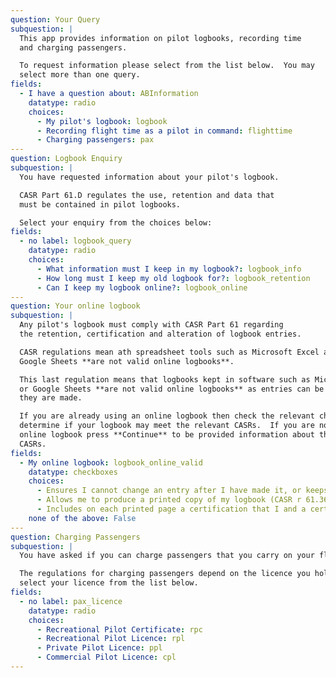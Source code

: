 ```yml
---
question: Your Query
subquestion: |
  This app provides information on pilot logbooks, recording time
  and charging passengers.

  To request information please select from the list below.  You may
  select more than one query.
fields:
  - I have a question about: ABInformation
    datatype: radio
    choices:
      - My pilot's logbook: logbook
      - Recording flight time as a pilot in command: flighttime
      - Charging passengers: pax
---
question: Logbook Enquiry
subquestion: |
  You have requested information about your pilot's logbook.

  CASR Part 61.D regulates the use, retention and data that
  must be contained in pilot logbooks.

  Select your enquiry from the choices below:
fields:
  - no label: logbook_query
    datatype: radio
    choices:
      - What information must I keep in my logbook?: logbook_info
      - How long must I keep my old logbook for?: logbook_retention
      - Can I keep my logbook online?: logbook_online
---
question: Your online logbook
subquestion: |
  Any pilot's logbook must comply with CASR Part 61 regarding 
  the retention, certification and alteration of logbook entries.

  CASR regulations mean ath spreadsheet tools such as Microsoft Excel and
  Google Sheets **are not valid online logbooks**.

  This last regulation means that logbooks kept in software such as Microsoft Excel
  or Google Sheets **are not valid online logbooks** as entries can be altered after
  they are made.

  If you are already using an online logbook then check the relevant checkboxes below to
  determine if your logbook may meet the relevant CASRs.  If you are not using an
  online logbook press **Continue** to be provided information about the relevant
  CASRs.
fields:
  - My online logbook: logbook_online_valid
    datatype: checkboxes
    choices:
      - Ensures I cannot change an entry after I have made it, or keeps an audit trail of all the changes made (CASR r 61.355(2)(b))
      - Allows me to produce a printed copy of my logbook (CASR r 61.365(3)(a))
      - Includes on each printed page a certification that I and a certifier can sign (CASR r 61.365(3)(b))
    none of the above: False
---
question: Charging Passengers
subquestion: |
  You have asked if you can charge passengers that you carry on your flights.

  The regulations for charging passengers depend on the licence you hold.  Please
  select your licence from the list below.
fields:
  - no label: pax_licence
    datatype: radio
    choices:
      - Recreational Pilot Certificate: rpc
      - Recreational Pilot Licence: rpl
      - Private Pilot Licence: ppl
      - Commercial Pilot Licence: cpl
---
```
